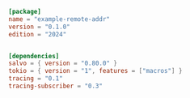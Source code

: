 
```toml  title="remote-addr/Cargo.toml"
[package]
name = "example-remote-addr"
version = "0.1.0"
edition = "2024"


[dependencies]
salvo = { version = "0.80.0" }
tokio = { version = "1", features = ["macros"] }
tracing = "0.1"
tracing-subscriber = "0.3"

```